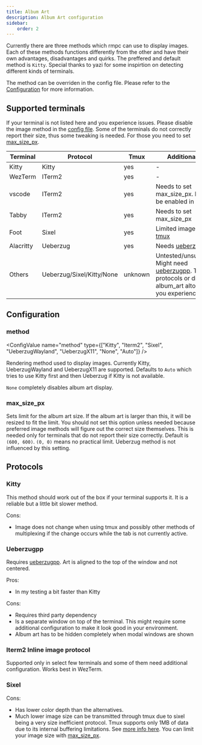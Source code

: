 ```yaml
---
title: Album Art
description: Album Art configuration
sidebar:
    order: 2
---
```



Currently there are three methods which rmpc can use to display images. Each of these methods functions
differently from the other and have their own advantages, disadvantages and quirks. The preffered and
default method is `Kitty`. Special thanks to yazi for some inspirtion on detecting different kinds of terminals.

The method can be overriden in the config file. Please refer to the [Configuration](#method) for more information.

## Supported terminals

If your terminal is not listed here and you experience issues. Please disable the image method in the [config file](#method).
Some of the terminals do not correctly report their size, thus some tweaking is needed. For those you need to set [max_size_px](#max_size_px).

| Terminal  | Protocol                  | Tmux    | Additional Info                                                                                                                                                       |
| --------- | ------------------------- | ------- | --------------------------------------------------------------------------------------------------------------------------------------------------------------------- |
| Kitty     | Kitty                     | yes     | -                                                                                                                                                                     |
| WezTerm   | ITerm2                    | yes     | -                                                                                                                                                                     |
| vscode    | ITerm2                    | yes     | Needs to set max_size_px. Needs to be enabled in vscode.                                                                                                              |
| Tabby     | ITerm2                    | yes     | Needs to set max_size_px                                                                                                                                              |
| Foot      | Sixel                     | yes     | Limited image size [in tmux](#sixel)                                                                                                                                  |
| Alacritty | Ueberzug                  | yes     | Needs [ueberzugpp](https://github.com/jstkdng/ueberzugpp)                                                                                                             |
| Others    | Ueberzug/Sixel/Kitty/None | unknown | Untested/unsupported. Might need [ueberzugpp](https://github.com/jstkdng/ueberzugpp). Try other protocols or disabling album_art altogether if you experience issues. |

## Configuration

### method

<ConfigValue name="method" type={["Kitty", "Iterm2", "Sixel", "UeberzugWayland", "UeberzugX11", "None", "Auto"]} />

Rendering method used to display images. Currently Kitty, UeberzugWayland and UeberzugX11 are supported.
Defaults to `Auto` which tries to use Kitty first and then Ueberzug if Kitty is not available.

`None` completely disables album art display.

### max_size_px

<ConfigValue name="max_size_px" type="other" customText="(<width>, <height>)" />

Sets limit for the album art size. If the album art is larger than this, it will be resized to fit the limit.
You should not set this option unless needed because preferred image methods will figure out the correct size
themselves. This is needed only for terminals that do not report their size correctly. Default is `(600, 600)`.
`(0, 0)` means no practical limit. Ueberzug method is not influenced by this setting.

## Protocols

### Kitty

This method should work out of the box if your terminal supports it. It is a reliable but a little bit slower method.

Cons:

-   Image does not change when using tmux and possibly other methods of multiplexing if the change occurs while the tab is not currently active.

### Ueberzugpp

Requires [ueberzugpp](https://github.com/jstkdng/ueberzugpp). Art is aligned to the top of the window and not centered.

Pros:

-   In my testing a bit faster than Kitty

Cons:

-   Requires third party dependency
-   Is a separate window on top of the terminal. This might require some additional configuration to make it look good in your environment.
-   Album art has to be hidden completely when modal windows are shown

### Iterm2 Inline image protocol

Supported only in select few terminals and some of them need additional configuration. Works best in WezTerm.

### Sixel

Cons:

-   Has lower color depth than the alternatives.
-   Much lower image size can be transmitted through tmux due to sixel being a very size inefficient protocol.
    Tmux supports only 1MB of data due to its internal buffering limitations. See [more info here](https://github.com/tmux/tmux/issues/1502#issuecomment-429710887).
    You can limit your image size with [max_size_px](#max_size_px).
